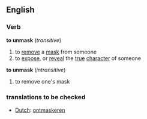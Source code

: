 ==English==
===Verb===
'''to unmask'''  (''transitive'')
#to [[remove]] a [[mask]] from someone
#to [[expose]], or [[reveal]] the [[true]] [[character]] of someone
'''to unmask'''  (''intransitive'')
#to remove one's mask
===translations to be checked===
*[[Dutch]]: [[ontmaskeren]]